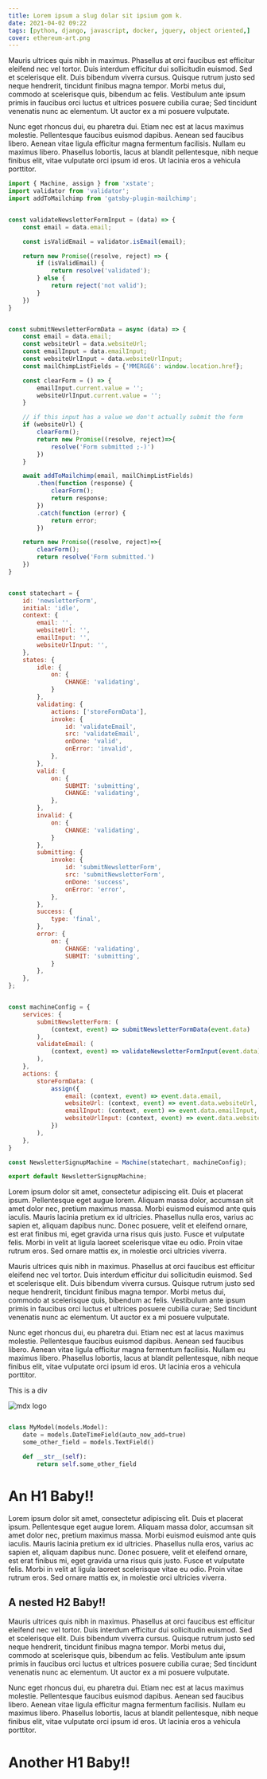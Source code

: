 ```yaml
---
title: Lorem ipsum a slug dolar sit ipsium gom k.
date: 2021-04-02 09:22
tags: [python, django, javascript, docker, jquery, object oriented,]
cover: ethereum-art.png
---
```



Mauris ultrices quis nibh in maximus. Phasellus at orci faucibus est efficitur eleifend nec vel tortor. Duis 
interdum efficitur dui sollicitudin euismod. Sed et scelerisque elit. Duis bibendum viverra cursus. Quisque 
rutrum justo sed neque hendrerit, tincidunt finibus magna tempor. Morbi metus dui, commodo at scelerisque quis, 
bibendum ac felis. Vestibulum ante ipsum primis in faucibus orci luctus et ultrices posuere cubilia curae; Sed 
tincidunt venenatis nunc ac elementum. Ut auctor ex a mi posuere vulputate.

Nunc eget rhoncus dui, eu pharetra dui. Etiam nec est at lacus maximus molestie. Pellentesque faucibus euismod 
dapibus. Aenean sed faucibus libero. Aenean vitae ligula efficitur magna fermentum facilisis. Nullam eu maximus 
libero. Phasellus lobortis, lacus at blandit pellentesque, nibh neque finibus elit, vitae vulputate orci ipsum id 
eros. Ut lacinia eros a vehicula porttitor.


```js
import { Machine, assign } from 'xstate';
import validator from 'validator';
import addToMailchimp from 'gatsby-plugin-mailchimp';


const validateNewsletterFormInput = (data) => {
    const email = data.email;

    const isValidEmail = validator.isEmail(email);

    return new Promise((resolve, reject) => {
        if (isValidEmail) {
            return resolve('validated');
        } else {
            return reject('not valid');
        }
    })
}


const submitNewsletterFormData = async (data) => {
    const email = data.email;
    const websiteUrl = data.websiteUrl;
    const emailInput = data.emailInput;
    const websiteUrlInput = data.websiteUrlInput;
    const mailChimpListFields = {'MMERGE6': window.location.href};

    const clearForm = () => {
        emailInput.current.value = '';
        websiteUrlInput.current.value = '';
    }

    // if this input has a value we don't actually submit the form
    if (websiteUrl) {
        clearForm();
        return new Promise((resolve, reject)=>{
            resolve('Form submitted ;-)')
        })
    }

    await addToMailchimp(email, mailChimpListFields)
        .then(function (response) {
            clearForm();
            return response;
        })
        .catch(function (error) {
            return error;
        })

    return new Promise((resolve, reject)=>{
        clearForm();
        return resolve('Form submitted.')
    })
}


const statechart = {
    id: 'newsletterForm',
    initial: 'idle',
    context: {
        email: '',
        websiteUrl: '',
        emailInput: '',
        websiteUrlInput: '',
    },
    states: {
        idle: {
            on: {
                CHANGE: 'validating',
            }
        },
        validating: {
            actions: ['storeFormData'],
            invoke: {
                id: 'validateEmail',
                src: 'validateEmail',
                onDone: 'valid',
                onError: 'invalid',
            },
        },
        valid: {
            on: {
                SUBMIT: 'submitting',
                CHANGE: 'validating',
            },
        },
        invalid: {
            on: {
                CHANGE: 'validating',
            }
        },
        submitting: {
            invoke: {
                id: 'submitNewsletterForm',
                src: 'submitNewsletterForm',
                onDone: 'success',
                onError: 'error',
            },
        },
        success: {
            type: 'final',
        },
        error: {
            on: {
                CHANGE: 'validating',
                SUBMIT: 'submitting',
            }
        },
    },
};


const machineConfig = {
    services: {
        submitNewsletterForm: (
            (context, event) => submitNewsletterFormData(event.data)
        ),
        validateEmail: (
            (context, event) => validateNewsletterFormInput(event.data)
        ),
    },
    actions: {
        storeFormData: (
            assign({ 
                email: (context, event) => event.data.email,
                websiteUrl: (context, event) => event.data.websiteUrl,
                emailInput: (context, event) => event.data.emailInput,
                websiteUrlInput: (context, event) => event.data.websiteUrlInput,
            })
        ),
    },
}

const NewsletterSignupMachine = Machine(statechart, machineConfig);

export default NewsletterSignupMachine;


```


Lorem ipsum dolor sit amet, consectetur adipiscing elit. Duis et placerat ipsum. Pellentesque eget augue lorem. 
Aliquam massa dolor, accumsan sit amet dolor nec, pretium maximus massa. Morbi euismod euismod ante quis iaculis. 
Mauris lacinia pretium ex id ultricies. Phasellus nulla eros, varius ac sapien et, aliquam dapibus nunc. Donec 
posuere, velit et eleifend ornare, est erat finibus mi, eget gravida urna risus quis justo. Fusce et vulputate 
felis. Morbi in velit at ligula laoreet scelerisque vitae eu odio. Proin vitae rutrum eros. Sed ornare mattis 
ex, in molestie orci ultricies viverra.

Mauris ultrices quis nibh in maximus. Phasellus at orci faucibus est efficitur eleifend nec vel tortor. Duis 
interdum efficitur dui sollicitudin euismod. Sed et scelerisque elit. Duis bibendum viverra cursus. Quisque 
rutrum justo sed neque hendrerit, tincidunt finibus magna tempor. Morbi metus dui, commodo at scelerisque quis, 
bibendum ac felis. Vestibulum ante ipsum primis in faucibus orci luctus et ultrices posuere cubilia curae; Sed 
tincidunt venenatis nunc ac elementum. Ut auctor ex a mi posuere vulputate.

Nunc eget rhoncus dui, eu pharetra dui. Etiam nec est at lacus maximus molestie. Pellentesque faucibus euismod 
dapibus. Aenean sed faucibus libero. Aenean vitae ligula efficitur magna fermentum facilisis. Nullam eu maximus 
libero. Phasellus lobortis, lacus at blandit pellentesque, nibh neque finibus elit, vitae vulputate orci ipsum id 
eros. Ut lacinia eros a vehicula porttitor. 


<div className={'text-success'}>This is a div</div>


![mdx logo](./gradient.jpg)


```python

class MyModel(models.Model):
    date = models.DateTimeField(auto_now_add=true)
    some_other_field = models.TextField()

    def __str__(self):
        return self.some_other_field
```

# An H1 Baby!!

Lorem ipsum dolor sit amet, consectetur adipiscing elit. Duis et placerat ipsum. Pellentesque eget augue lorem. 
Aliquam massa dolor, accumsan sit amet dolor nec, pretium maximus massa. Morbi euismod euismod ante quis iaculis. 
Mauris lacinia pretium ex id ultricies. Phasellus nulla eros, varius ac sapien et, aliquam dapibus nunc. Donec 
posuere, velit et eleifend ornare, est erat finibus mi, eget gravida urna risus quis justo. Fusce et vulputate 
felis. Morbi in velit at ligula laoreet scelerisque vitae eu odio. Proin vitae rutrum eros. Sed ornare mattis 
ex, in molestie orci ultricies viverra.

## A nested H2 Baby!!

Mauris ultrices quis nibh in maximus. Phasellus at orci faucibus est efficitur eleifend nec vel tortor. Duis 
interdum efficitur dui sollicitudin euismod. Sed et scelerisque elit. Duis bibendum viverra cursus. Quisque 
rutrum justo sed neque hendrerit, tincidunt finibus magna tempor. Morbi metus dui, commodo at scelerisque quis, 
bibendum ac felis. Vestibulum ante ipsum primis in faucibus orci luctus et ultrices posuere cubilia curae; Sed 
tincidunt venenatis nunc ac elementum. Ut auctor ex a mi posuere vulputate.

Nunc eget rhoncus dui, eu pharetra dui. Etiam nec est at lacus maximus molestie. Pellentesque faucibus euismod 
dapibus. Aenean sed faucibus libero. Aenean vitae ligula efficitur magna fermentum facilisis. Nullam eu maximus 
libero. Phasellus lobortis, lacus at blandit pellentesque, nibh neque finibus elit, vitae vulputate orci ipsum id 
eros. Ut lacinia eros a vehicula porttitor.

# Another H1 Baby!! 